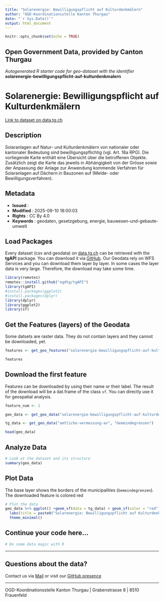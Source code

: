 ```yaml
---
title: "Solarenergie: Bewilligungspflicht auf Kulturdenkmälern"
author: "OGD-Koordinationsstelle Kanton Thurgau"
date: "`r Sys.Date()`"
output: html_document
---
```


```r
knitr::opts_chunk$set(echo = TRUE)
```

## Open Government Data, provided by **Canton Thurgau**
*Autogenerated R starter code for geo-dataset with the identifier* **solarenergie-bewilligungspflicht-auf-kulturdenkmalern**


# **Solarenergie: Bewilligungspflicht auf Kulturdenkmälern**

[Link to dataset on data.tg.ch](https://data.tg.ch/explore/dataset/solarenergie-bewilligungspflicht-auf-kulturdenkmalern/information/)

## Description

Solaranlagen auf Natur- und Kulturdenkmälern von nationaler oder kantonaler Bedeutung sind bewilligungspflichtig (vgl. Art. 18a RPG). Die vorliegende Karte enthält eine Übersicht über die betroffenen Objekte. Zusätzlich zeigt die Karte das jeweils in Abhängigkeit von der Grösse sowie der Anpassung der Anlage zur Anwendung kommende Verfahren für Solaranlagen auf Dächern in Bauzonen auf (Melde- oder Bewilligungsverfahren).

## Metadata

- **Issued**                   : 
- **Modified**                 : 2025-09-10 18:00:03
- **Rights**                   : CC By 4.0
- **Keywords**                 : geodaten, gesetzgebung, energie, bauwesen-und-gebaute-umwelt

## Load Packages

Every dataset (csv and geodata) on [data.tg.ch](https://data.tg.ch/pages/start/) can be retrieved with the **tgAPI** package. You can download it via [GitHub](https://github.com/ogdtg/tgAPI). Our Geodata rely on WFS Services and you can download them layer by layer. In some cases the layer data is very large. Therefore, the download may take some time.

```r
library(remotes)
remotes::install.github("ogdtg/tgAPI")
library(tgAPI)
#install.packages(ggplot2)
#install.packages(dplyr)
library(dplyr)
library(ggplot2)
library(sf)

```


## Get the Features (layers) of the Geodata

Some datsets are raster data. They do not contain layers and they cannot be downloaded, yet.

```r
features <- get_geo_features("solarenergie-bewilligungspflicht-auf-kulturdenkmalern")

features
```


## Download the first feature

Features can be downloaded by using their name or their label. The result of the download will be a dat.frame of the class `sf`. You can directly use it for geospatial analysis.

```r

feature_num <- 1

geo_data <- get_geo_data("solarenergie-bewilligungspflicht-auf-kulturdenkmalern",features$name[feature_num])

tg_data <- get_geo_data("amtliche-vermessung-av", "Gemeindegrenzen")

head(geo_data)
```


## Analyze Data

```r

# Look at the dataset and its structure
summary(geo_data)

```


## Plot Data

The base layer shows the borders of the municipalities (`Gemeindegrenzen`). The downloaded feature is colored red

```r

# Plot the data
geo_data %>% ggplot() +geom_sf(data = tg_data) + geom_sf(color = "red") +
  labs(title = paste0("Solarenergie: Bewilligungspflicht auf Kulturdenkmälern: ",features$title[feature_num])) +
  theme_minimal()

```


## Continue your code here...


```r
# Do some data magic with R
```

------------------------------------------------------------------------

## Questions about the data?

Contact us via [Mail](mailto:ogd@tg.ch) or visit our [GitHub presence](https://github.com/ogdtg)


------------------------------------------------------------------------

OGD-Koordinationsstelle Kanton Thurgau | Grabenstrasse 8 | 8510 Frauenfeld
